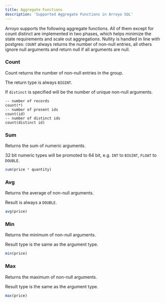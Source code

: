 ```yaml
---
title: Aggregate Functions
description: 'Supported Aggregate Functions in Arroyo SQL'
---
```


Arroyo supports the following aggregate functions. 
All of them except for count distinct are implemented in two phases, 
which helps minimize the state requirements and scale out aggregations.
Nullity is handled in line with postgres: 
`COUNT` always returns the number of non-null entries,
 all others ignore null arguments and return null if all arguments are null.

### Count
Count returns the number of non-null entries in the group. 

The return type is always `BIGINT`.

If `distinct` is specified will be the number of unique non-null arguments.
```
-- number of records
count(*)
-- number of present ids
count(id)
-- number of distinct ids
count(distinct id)
```
### Sum
Returns the sum of numeric arguments.

32 bit numeric types will be promoted to 64 bit, 
e.g. `INT` to `BIGINT`, `FLOAT` to `DOUBLE`.
```sql
sum(price * quantity)
```

### Avg
Returns the average of non-null arguments.

 Result is always a `DOUBLE`.

```sql
avg(price)
```
### Min
Returns the minimum of non-null arguments.

 Result type is the same as the argument type.

```sql
min(price)
```
### Max
Returns the maximum of non-null arguments.

Result type is the same as the argument type.

```sql
max(price)
```